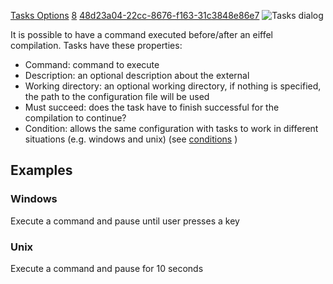 [[Property:title|Tasks Options]]
[[Property:weight|8]]
[[Property:uuid|48d23a04-22cc-8676-f163-31c3848e86e7]]
[[Image:task-options|Tasks dialog]]  

It is possible to have a command executed before/after an eiffel compilation.
Tasks have these properties: 
* Command: command to execute
* Description: an optional description about the external
* Working directory: an optional working directory, if nothing is specified, the path to the configuration file will be used
* Must succeed: does the task have to finish successful for the compilation to continue?
* Condition: allows the same configuration with tasks to work in different situations (e.g. windows and unix) (see [[General Target Options|conditions]] )

==Examples==

===Windows===
Execute a command and pause until user presses a key 
{{sample|cmd /c "dir && pause"}}

===Unix===
Execute a command and pause for 10 seconds 
{{sample|bash -c "ls;sleep 10"}}




